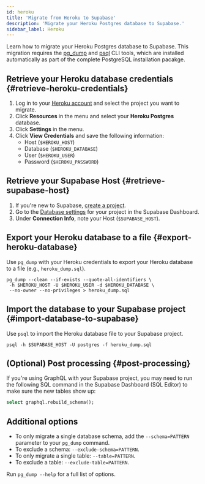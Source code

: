 ```yaml
---
id: heroku
title: 'Migrate from Heroku to Supabase'
description: 'Migrate your Heroku Postgres database to Supabase.'
sidebar_label: Heroku
---
```


Learn how to migrate your Heroku Postgres database to Supabase. This migration requires the [pg_dump](https://www.postgresql.org/docs/current/app-pgdump.html) and [psql](https://www.postgresql.org/docs/current/app-psql.html) CLI tools, which are installed automatically as part of the complete PostgreSQL installation pacakge.

## Retrieve your Heroku database credentials {#retrieve-heroku-credentials}

1. Log in to your [Heroku account](https://heroku.com) and select the project you want to migrate.
1. Click **Resources** in the menu and select your **Heroku Postgres** database.
1. Click **Settings** in the menu.
1. Click **View Credentials** and save the following information: 
   - Host (`$HEROKU_HOST`)
   - Database (`$HEROKU_DATABASE`)
   - User (`$HEROKU_USER`)
   - Password (`$HEROKU_PASSWORD`)

## Retrieve your Supabase Host {#retrieve-supabase-host}

1. If you're new to Supabase, [create a project](https://app.supabase.com).
1. Go to the [Database settings](https://app.supabase.com/project/_/settings/database) for your project in the Supabase Dashboard.
1. Under **Connection Info**, note your Host (`$SUPABASE_HOST`).

## Export your Heroku database to a file {#export-heroku-database}

Use `pg_dump` with your Heroku credentials to export your Heroku database to a file (e.g., `heroku_dump.sql`).

```
pg_dump --clean --if-exists --quote-all-identifiers \
 -h $HEROKU_HOST -U $HEROKU_USER -d $HEROKU_DATABASE \
 --no-owner --no-privileges > heroku_dump.sql
```

## Import the database to your Supabase project {#import-database-to-supabase}

Use `psql` to import the Heroku database file to your Supabase project.

```
psql -h $SUPABASE_HOST -U postgres -f heroku_dump.sql 
```

## (Optional) Post processing {#post-processing}

If you're using GraphQL with your Supabase project, you may need to run the following SQL command in the Supabase Dashboard (SQL Editor) to make sure the new tables show up:

```sql
select graphql.rebuild_schema();
```

## Additional options

- To only migrate a single database schema, add the `--schema=PATTERN` parameter to your `pg_dump` command.
- To exclude a schema: `--exclude-schema=PATTERN`.
- To only migrate a single table:  `--table=PATTERN`.
- To exclude a table: `--exclude-table=PATTERN`.

Run `pg_dump --help` for a full list of options.
